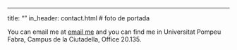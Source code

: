 ---
title: ""
 in_header: contact.html # foto de portada




You can email me at [email me](mailto:bernat.puertas@upf.edu) and you can find me in Universitat Pompeu Fabra, Campus de la Ciutadella, Office 20.135. 


